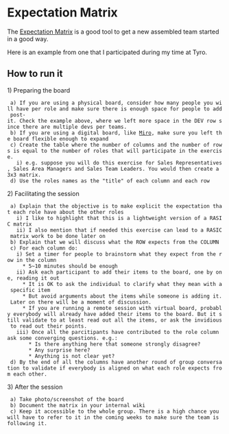 = Expectation Matrix =

The [[https://www.funretrospectives.com/role-expectations-matrix/|Expectation Matrix]] is a good tool to get a new assembled team started in a good way.

{{https://rogeralmeida.github.io/roger-notes/images/expecationmatrix.png|expectation matrix|class="img-fluid"}}

Here is an example from one that I participated during my time at Tyro.

{{https://rogeralmeida.github.io/roger-notes/images/emexample.jpg|Expecation Matrix Example|class="img-fluid"}}

== How to run it ==

1) Preparing the board
  a) If you are using a physical board, consider how many people you will have per role and make sure there is enough space for people to add post-it. Check the example above, where we left more space in the DEV row since there are multiple devs per teams.
  b) If you are using a digital board, like [[https://miro.com/|Miro]], make sure you left the board flexible enough to expand
  c) Create the table where the number of columns and the number of rows is equal to the number of roles that will participate in the exercise.
    i) e.g. suppose you will do this exercise for Sales Representatives, Sales Area Managers and Sales Team Leaders. You would then create a 3x3 matrix.
  d) Use the roles names as the "title" of each column and each row
2) Facilitating the session
  a) Explain that the objective is to make explicit the expectation that each role have about the other roles
    i) I like to highlight that this is a lightweight version of a RASIC matrix
    ii) I also mention that if needed this exercise can lead to a RASIC matrix work to be done later on
  b) Explain that we will discuss what the ROW expects from the COLUMN
  c) For each column do:
    i) Set a timer for people to brainstorm what they expect from the row in the column
      * 5~10 minutes should be enough
    ii) Ask each participant to add their items to the board, one by one, reading it out
      * It is OK to ask the individual to clarify what they mean with a specific item
      * But avoid arguments about the items while someone is adding it. Later on there will be a moment of discussion.
      * If you are running a remote session with virtual board, probably everybody will already have added their items to the board. But it still validate to at least read out all the items, or ask the invidious to read out their points.
    iii) Once all the parcitipants have contributed to the role column ask some converging questions. e.g.:
        * Is there anything here that someone strongly disagree?
        * Any surprise here? 
        * Anything is not clear yet?
  d) By the end of all the columns have another round of group conversation to validate if everybody is aligned on what each role expects from each other.
3) After the session
  a) Take photo/screenshot of the board
  b) Document the matrix in your internal wiki
  c) Keep it accessible to the whole group. There is a high chance you will have to refer to it in the coming weeks to make sure the team is following it.
